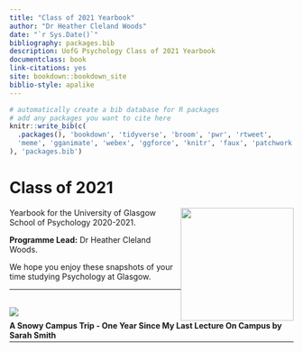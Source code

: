 ```yaml
--- 
title: "Class of 2021 Yearbook"
author: "Dr Heather Cleland Woods"
date: "`r Sys.Date()`"
bibliography: packages.bib
description: UofG Psychology Class of 2021 Yearbook
documentclass: book
link-citations: yes
site: bookdown::bookdown_site
biblio-style: apalike
---
```


```r
# automatically create a bib database for R packages
# add any packages you want to cite here
knitr::write_bib(c(
  .packages(), 'bookdown', 'tidyverse', 'broom', 'pwr', 'rtweet',
  'meme', 'gganimate', 'webex', 'ggforce', 'knitr', 'faux', 'patchwork'
), 'packages.bib')

```

# Class of 2021 {-}

<img src="images/SchoolBadge.png" style="width: 200px; float: right;">

Yearbook for the University of Glasgow School of Psychology 2020-2021. 

**Programme Lead:** Dr Heather Cleland Woods.

We hope you enjoy these snapshots of your time studying Psychology at Glasgow.

---

<div>
<span style = "float: right;">**A Snowy Campus Trip - One Year Since My Last Lecture On Campus by Sarah Smith**</span>
<br>
<img src="images/Sarah_snow.jpeg"> 
</div>

<div>
<br>
</div>

---